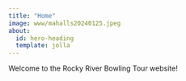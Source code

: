 ```yaml
---
title: "Home"
image: www/mahalls20240125.jpeg
about:
  id: hero-heading
  template: jolla
---
```


Welcome to the Rocky River Bowling Tour website!
